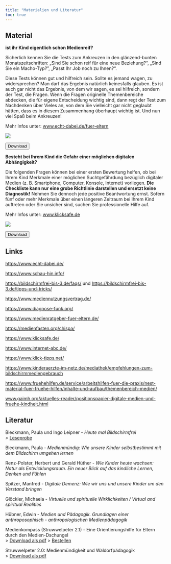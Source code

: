 ---
title: "Materialien und Literatur"
toc: true
---

## Material

::::: {layout-ncol="2"}
<div>

**ist ihr Kind eigentlich schon Medienreif?**

Sicherlich kennen Sie die Tests zum Ankreuzen in den glänzend-bunten Monatszeitschriften: „Sind Sie schon reif für eine neue Beziehung?", „Sind Sie ein Macho-Typ?", „Passt Ihr Job noch zu Ihnen?".

Diese Tests können gut und hilfreich sein. Sollte es jemand wagen, zu widersprechen? Man darf das Ergebnis natürlich keinesfalls glauben. Es ist auch gar nicht das Ergebnis, von dem wir sagen, es sei hilfreich, sondern der Test, die Fragen. Wenn die Fragen originelle Themenbereiche abdecken, die für eigene Entscheidung wichtig sind, dann regt der Test zum Nachdenken über Vieles an, von dem Sie vielleicht gar nicht geglaubt hätten, dass es in diesem Zusammenhang überhaupt wichtig ist. Und nun viel Spaß beim Ankreuzen!

Mehr Infos unter: [www.echt-dabei.de/fuer-eltern](http://www.echt-dabei.de/fuer-eltern)

</div>

<div>

![](/images/medienreifetest.jpg)

<button class="btn btn-primary" onclick="window.open('../../uploads/Medienreifetest_12-22.pdf')"><i class="bi bi-file-earmark-pdf"></i> Download</button>

</div>
:::::

::::: {layout-ncol="2"}
<div>

**Besteht bei Ihrem Kind die Gefahr einer möglichen digitalen Abhängigkeit?**

Die folgenden Fragen können bei einer ersten Bewertung helfen, ob bei Ihrem Kind Merkmale einer möglichen Suchtgefährdung bezüglich digitaler Medien (z. B. Smartphone, Computer, Konsole, Internet) vorliegen. **Die Checkliste kann nur eine grobe Richtlinie darstellen und ersetzt keine Diagnostik!** Nehmen Sie dennoch jede positive Beantwortung ernst. Sofern fünf oder mehr Merkmale über einen längeren Zeitraum bei Ihrem Kind auftreten oder Sie unsicher sind, suchen Sie professionelle Hilfe auf.

Mehr Infos unter: [www.klicksafe.de](https://www.klicksafe.de)

</div>

<div>

![](/images/Checkliste_klicksafe_Digitale_Abhängigkeit.jpg)

<button class="btn btn-primary" onclick="window.open('../../uploads/Checkliste_klicksafe_Digitale_Abhängigkeit.pdf')"><i class="bi bi-file-earmark-pdf"></i> Download</button>

</div>
:::::

## Links

<https://www.echt-dabei.de/>

<https://www.schau-hin.info/>

<https://bildschirmfrei-bis-3.de/faqs/> und <https://bildschirmfrei-bis-3.de/tipps-und-tricks/>

<https://www.mediennutzungsvertrag.de/>

<https://www.diagnose-funk.org/>

<https://www.medienratgeber-fuer-eltern.de/>

<https://medienfasten.org/chispa/>

<https://www.klicksafe.de/>

<https://www.internet-abc.de/>

<https://www.klick-tipps.net/>

<https://www.kinderaerzte-im-netz.de/mediathek/empfehlungen-zum-bildschirmmediengebrauch>

<https://www.fruehehilfen.de/service/arbeitshilfen-fuer-die-praxis/nest-material-fuer-fruehe-hilfen/inhalte-und-aufbau/themenbereich-medien/>

[www.gaimh.org/aktuelles-reader/positionspapier-digitale-medien-und-fruehe-kindheit.html](www.gaimh.org/aktuelles-reader/positionspapier-digitale-medien-und-fruehe-kindheit.html)

## Literatur

Bleckmann, Paula und Ingo Leipner - *Heute mal Bildschirmfrei\
\>* [Leseprobe](/uploads/Bleckmann_Leipner-Bildschirmfrei_leseprobe.pdf){target="_blank"}

Bleckmann, Paula - *Medienmündig: Wie unsere Kinder selbstbestimmt mit dem Bildschirm umgehen lernen*

Renz-Polster, Herbert und Gerald Hüther - *Wie Kinder heute wachsen: Natur als Entwicklungsraum. Ein neuer Blick auf das kindliche Lernen, Denken und Fühlen*

Spitzer, Manfred - *Digitale Demenz: Wie wir uns und unsere Kinder um den Verstand bringen*

Glöckler, Michaela - *Virtuelle und spirituelle Wirklichkeiten / Virtual and spiritual Realities*

Hübner, Edwin - *Medien und Pädagogik. Grundlagen einer anthroposophisch - anthropologischen Medienpädagogik*

Medienkompass (Struwwelpeter 2.1) - Eine Orientierungshilfe für Eltern durch den Medien-Dschungel\
\> [Download als pdf](https://www.waldorfschule.de/fileadmin/downloads/Blickpunkte_Reader/Medienkompass_2.1_Web_2024.pdf){.uri} \> [Bestellen](https://www.waldorfschule-shop.de/blickpunkte-reader-buecher/56/medienkompass-2.1-fuer-eltern-struwwelpeter-2.1)

Struwwelpeter 2.0: Medienmündigkeit und Waldorfpädagogik\
\> [Download als pdf](https://www.waldorfschule.de/fileadmin/downloads/Blickpunkte_Reader/Struwwelpeter_2.0_August_2017.pdf){.uri}
